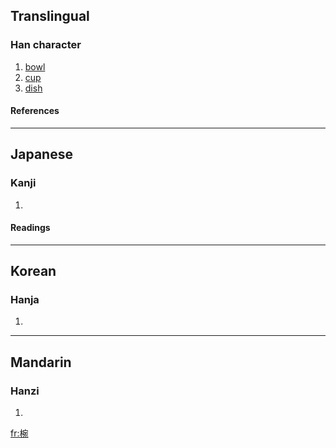 ==Translingual==
===Han character===
{{Han char|rn=75|rad=木|as=08|sn=12|four=|canj=木十弓山 (DJNU)}}
# [[bowl]]
# [[cup]]
# [[dish]]
====References====
{{Han ref|kx=0535.130|dkj=15001|dj=0923.050|hdz=21239.020|uh=6900|ud=26880}}

----
==Japanese==
===Kanji===
{{ja-kanji|grade=|rs=木08}}
# {{defn|Japanese}} 
====Readings====
{{ja-readings|on=[[わん]] (wan)|kun=[[はち]] (hachi)}}

----
==Korean==
===Hanja===
{{ko-hanja|hangeul=완|eumhun=|rv=wan|mr=wan|y=wan}}
# {{defn|Korean}}

----
==Mandarin==
===Hanzi===
{{cmn-hanzi|pin=[[wǎn]] (wan3)|wg=wan<sup>3</sup>}}
# {{defn|Mandarin}}

[[fr:椀]]